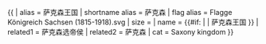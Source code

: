 {{ {{{1<noinclude>|country showdata</noinclude>}}}
| alias = 萨克森王国
| shortname alias = 萨克森
| flag alias = Flagge Königreich Sachsen (1815-1918).svg
| size = {{{size|}}}
| name = {{#if: {{{name|}}} | {{{name|}}} | 萨克森王国 }}
<noinclude>
| related1 = 萨克森选帝侯
| related2 = 萨克森
| cat = Saxony kingdom
</noinclude>
}}<noinclude>
</noinclude>